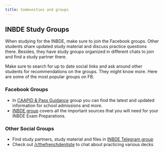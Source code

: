```yaml
---
title: Communities and groups
---
```


## INBDE Study Groups

<Aside>
  When studying for the INBDE, make sure to join the Facebook groups. Other students share updated
  study material and discuss practice questions there. Besides, they have study groups organized in
  different chats to join and find a study partner there.
</Aside>

Make sure to search for up to date social links and ask around other students
for recommendations on the groups. They might know more. Here are some of the
most popular groups on FB.

### Facebook Groups

- In [CAAPID & Pass
  Guidance](https://www.facebook.com/groups/caapid/?ref=share&mibextid=NSMWBT)
  group you can find the latest and updated information for school admissions and
  more.
- [INBDE
  group](https://www.facebook.com/groups/inbde) covers all the important sources
  that you will need for your INBDE Exam Preparations.

### Other Social Groups

- Find study partners, study material and files in [INBDE Telegram group](https://t.me/inbde_friends)
- Check out
  [/r/thefrenchdentiste](https://www.reddit.com/user/thefrenchdentiste/) to chat
  about practicing various decks
